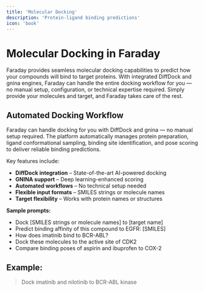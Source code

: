 ```yaml
---
title: 'Molecular Docking'
description: 'Protein-ligand binding predictions'
icon: 'book'
---
```


# Molecular Docking in Faraday

Faraday provides seamless molecular docking capabilities to predict how your compounds will bind to target proteins. With integrated DiffDock and gnina engines, Faraday can handle the entire docking workflow for you — no manual setup, configuration, or technical expertise required. Simply provide your molecules and target, and Faraday takes care of the rest.

## Automated Docking Workflow

Faraday can handle docking for you with DiffDock and gnina — no manual setup required. The platform automatically manages protein preparation, ligand conformational sampling, binding site identification, and pose scoring to deliver reliable binding predictions.

Key features include:
- **DiffDock integration** – State-of-the-art AI-powered docking
- **GNINA support** – Deep learning-enhanced scoring
- **Automated workflows** – No technical setup needed
- **Flexible input formats** – SMILES strings or molecule names
- **Target flexibility** – Works with protein names or structures

**Sample prompts:**
- Dock [SMILES strings or molecule names] to [target name]
- Predict binding affinity of this compound to EGFR: [SMILES]
- How does imatinib bind to BCR-ABL?
- Dock these molecules to the active site of CDK2
- Compare binding poses of aspirin and ibuprofen to COX-2

## Example:

> Dock imatinib and nilotinib to BCR-ABL kinase

